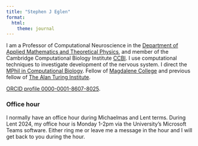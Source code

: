 ```yaml
---
title: "Stephen J Eglen"
format:
  html:
    theme: journal
---
```


I am a Professor of Computational Neuroscience in the
[Department of Applied Mathematics and Theoretical Physics](http://damtp.cam.ac.uk),
and member of the Cambridge Computational Biology Institute
[CCBI](http://www.ccbi.cam.ac.uk). I use computational techniques to
investigate development of the nervous system.  I  direct
the
[MPhil in Computational Biology](https://www.maths.cam.ac.uk/postgrad/mphil/compbio).
Fellow of [Magdalene College](http://www.magd.cam.ac.uk) and previous
fellow of [The Alan Turing Institute](http://turing.ac.uk).

[ORCID profile 0000-0001-8607-8025](https://orcid.org/0000-0001-8607-8025).

### Office hour

I normally have an office hour during Michaelmas and Lent terms.
During Lent 2024, my office hour is Monday 1-2pm via the University's
Microsoft Teams software.  Either ring me or leave me a message in the
hour and I will get back to you during the hour.
<!-- office hour for  Lent term is Fri 12-1pm in G0.11. -->

